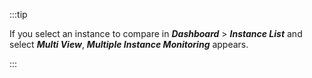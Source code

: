 :::tip

If you select an instance to compare in **_Dashboard_** > **_Instance List_** and select **_Multi View_**, **_Multiple Instance Monitoring_** appears.

:::

